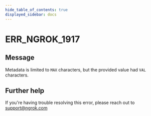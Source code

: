 ```yaml
---
hide_table_of_contents: true
displayed_sidebar: docs
---
```



# ERR_NGROK_1917

## Message

Metadata is limited to `MAX` characters, but the provided value had `VAL` characters.

<ErrorDetails error="err_ngrok_1917" />

## Further help

If you're having trouble resolving this error, please reach out to [support@ngrok.com](mailto:support@ngrok.com?subject=Help%20with%20ERR_NGROK_1917)
